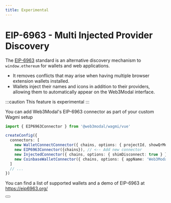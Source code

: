 ```yaml
---
title: Experimental
---
```



# EIP-6963 - Multi Injected Provider Discovery

The [EIP-6963](https://eips.ethereum.org/EIPS/eip-6963) standard is an alternative discovery mechanism to `window.ethereum` for wallets and web applications.
- It removes conflicts that may arise when having multiple browser extension wallets installed.
- Wallets inject their names and icons in addition to their providers, allowing them to automatically appear on the Web3Modal interface.

:::caution
This feature is experimental
:::

You can add Web3Modal's EIP-6963 connector as part of your custom Wagmi setup

```ts
import { EIP6963Connector } from '@web3modal/wagmi/vue'

createConfig({
  connectors: [
    new WalletConnectConnector({ chains, options: { projectId, showQrModal: false, metadata } }),
    new EIP6963Connector({chains}), // <-- Add new connector
    new InjectedConnector({ chains, options: { shimDisconnect: true } }),
    new CoinbaseWalletConnector({ chains, options: { appName: 'Web3Modal' } })
  ]
  // ...
})
```

You can find a list of supported wallets and a demo of EIP-6963 at https://eip6963.org/

<Button name="Web3Modal Demo" url="https://web3modal-laboratory-git-v-3-eip6963-preview-walletconnect1.vercel.app/"/>
